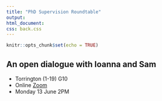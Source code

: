 ```yaml
---
title: "PhD Supervision Roundtable"
output: 
html_document:
css: back.css
---
```


```r
knitr::opts_chunk$set(echo = TRUE)
```

##  An open dialogue  with Ioanna and Sam

- Torrington (1-19) G10
- Online [Zoom](https://ucl.zoom.us/my/terrysoo)
- Monday 13 June 2PM


